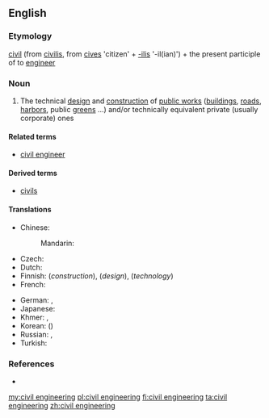 ==English==
{{wikipedia}}

===Etymology===
[[civil]] (from {{etyl|la|en}} [[civilis]], from [[cives]] 'citizen' + [[-ilis]] '-il(ian)') + the present participle of to [[engineer]]

===Noun===
{{en-noun|-}}

# The technical [[design]] and [[construction]] of [[public works]] ([[building]]s, [[road]]s, [[harbor]]s, public [[green]]s ...) and/or technically equivalent private (usually corporate) ones

====Related terms====
* [[civil engineer]]

====Derived terms====
* [[civils]]

====Translations====
{{trans-top|technical design and construction of public works and/or equivalent private ones}}
* Chinese:
*: Mandarin: {{t-|cmn|土木工程|tr=tǔmùgōngchéng|sc=Hani}}
* Czech: {{t-|cs|stavební inženýrství|n}}
* Dutch: {{t-|nl|burgerlijke bouwkunde}}
* Finnish: {{t+|fi|rakentaminen}} (''construction''),  {{t-|fi|rakennussuunnittelu}} (''design''),  {{t+|fi|rakennustekniikka}} (''technology'')
* French: {{t+|fr|génie civil|m}}
{{trans-mid}}
* German: {{t-|de|Bauingenieurwesen|n}}, {{t+|de|Bauwesen|n}}
* Japanese: {{t-|ja|土木工学|tr=どぼくこうがく, doboku kōgaku|sc=Jpan}}
* Khmer: {{t-|km|អសេនិកវិស្វកម្ម|sc=Khmr}}, {{t-|km|វិស្វកម្មស៊ីវិល|sc=Khmr}}
* Korean: {{t+|ko|토목공학|tr=tomok-gonghak|sc=Kore}} ({{t+|ko|土木工學|sc=Kore}})
* Russian: {{t-|ru|строительная инженерия|f|tr=stroítelʹnaja inženérija|sc=Cyrl}}, {{t-|ru|гражданское строительство|n|tr=graždánskoje stroíttelʹstvo|sc=Cyrl}}
* Turkish: {{t-|tr|inşaat mühendisliği}}
{{trans-bottom}}

===References===
* {{R:Websters}}

[[my:civil engineering]]
[[pl:civil engineering]]
[[fi:civil engineering]]
[[ta:civil engineering]]
[[zh:civil engineering]]